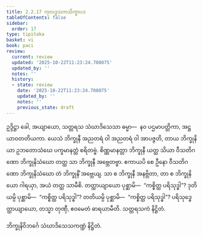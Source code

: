```yaml
---
title: 2.2.17 ကုလဒူသကသိက္ခာပဒ
tableOfContents: false
sidebar:
  order: 17
type: tipitaka
basket: vi
book: paci
review:
  current: review
  updated: '2025-10-22T11:23:24.708075'
  updated_by: ''
  notes: ''
  history:
  - state: review
    date: '2025-10-22T11:23:24.708075'
    updated_by: ''
    notes: ''
    previous_state: draft
---
```



<ReviewStatus review={frontmatter.review} showDetails={true} />

<HypothesisAnnotation frontmatter={frontmatter} />

<DynamicBreadcrumb />

<Paragraph number="2421" book="paci">
ဥဒ္ဒိဋ္ဌာ ခေါ, အယျာယော, သတ္တရသ သံဃာဒိသေသာ ဓမ္မာ—  နဝ ပဌမာပတ္တိကာ, အဋ္ဌ ယာဝတတိယကာ. ယေသံ ဘိက္ခုနီ အညတရံ ဝါ အညတရံ ဝါ အာပဇ္ဇတိ, တာယ ဘိက္ခုနိယာ ဥဘတောသံဃေ ပက္ခမာနတ္တံ စရိတဗ္ဗံ. စိဏ္ဏမာနတ္တာ ဘိက္ခုနီ ယတ္ထ သိယာ ဝီသတိဂဏော ဘိက္ခုနိသံဃော တတ္ထ သာ ဘိက္ခုနီ အဗ္ဘေတဗ္ဗာ. ဧကာယပိ စေ ဦနော ဝီသတိဂဏော ဘိက္ခုနိသံဃော တံ ဘိက္ခုနိံ အဗ္ဘေယျ. သာ စ ဘိက္ခုနီ အနဗ္ဘိတာ, တာ စ ဘိက္ခုနိယော ဂါရယှာ, အယံ တတ္ထ သာမီစိ.
</Paragraph>

<Paragraph number="2422" book="paci">
တတ္ထာယျာယော ပုစ္ဆာမိ—  “ကစ္စိတ္ထ ပရိသုဒ္ဓါ”? ဒုတိယမ္ပိ ပုစ္ဆာမိ—  “ကစ္စိတ္ထ ပရိသုဒ္ဓါ”? တတိယမ္ပိ ပုစ္ဆာမိ—  “ကစ္စိတ္ထ ပရိသုဒ္ဓါ”? ပရိသုဒ္ဓေတ္ထာယျာယော, တသ္မာ တုဏှီ, ဧဝမေတံ ဓာရယာမီတိ.

</Paragraph>

<Paragraph number="2423" type="center" book="paci">
သတ္တရသကံ နိဋ္ဌိတံ.

  
ဘိက္ခုနိဝိဘင်္ဂေ သံဃာဒိသေသကဏ္ဍံ နိဋ္ဌိတံ.
</Paragraph>